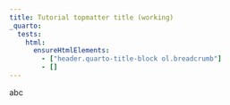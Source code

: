 ```yaml
---
title: Tutorial topmatter title (working)
_quarto:
  tests:
    html:
      ensureHtmlElements:
        - ["header.quarto-title-block ol.breadcrumb"]
        - []
---
```


abc
